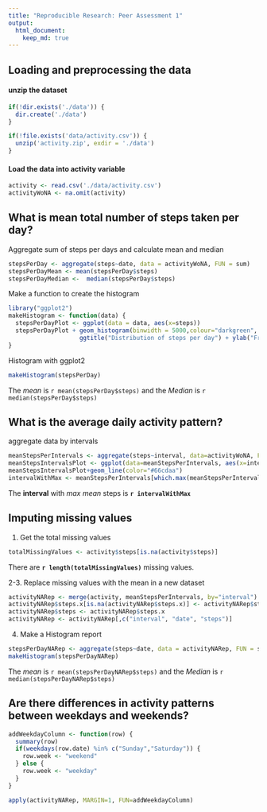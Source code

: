 ```yaml
---
title: "Reproducible Research: Peer Assessment 1"
output: 
  html_document:
    keep_md: true
---
```



## Loading and preprocessing the data

#### unzip the dataset
```r
if(!dir.exists('./data')) {
  dir.create('./data')
}

if(!file.exists('data/activity.csv')) {
  unzip('activity.zip', exdir = './data')
}
```

#### Load the data into activity variable
```r
activity <- read.csv('./data/activity.csv')
activityWoNA <- na.omit(activity)
```

## What is mean total number of steps taken per day?

Aggregate sum of steps per days and calculate mean and median
```r
stepsPerDay <- aggregate(steps~date, data = activityWoNA, FUN = sum)
stepsPerDayMean <- mean(stepsPerDay$steps)
stepsPerDayMedian <-  median(stepsPerDay$steps)
```

Make a function to create the histogram
```r
library("ggplot2")
makeHistogram <- function(data) {
  stepsPerDayPlot <- ggplot(data = data, aes(x=steps))
  stepsPerDayPlot + geom_histogram(binwidth = 5000,colour="darkgreen", fill="lightgreen",alpha=0.4) +
                    ggtitle("Distribution of steps per day") + ylab("Frequency") + xlab("Total steps")
}
```

Histogram with ggplot2
``` r
makeHistogram(stepsPerDay)
```

The *mean* is `r mean(stepsPerDay$steps)` and the *Median* is `r median(stepsPerDay$steps)`

## What is the average daily activity pattern?

aggregate data by intervals
```r
meanStepsPerIntervals <- aggregate(steps~interval, data=activityWoNA, FUN = mean)
meanStepsIntervalsPlot <- ggplot(data=meanStepsPerIntervals, aes(x=interval,y=steps))
meanStepsIntervalsPlot+geom_line(color="#66cdaa")
intervalWithMax <- meanStepsPerIntervals[which.max(meanStepsPerIntervals$steps),]$interval
```

The **interval** with *max mean* steps is **`r intervalWithMax`**

## Imputing missing values

1. Get the total missing values
```r
totalMissingValues <- activity$steps[is.na(activity$steps)]
```

There are **`r length(totalMissingValues)`** missing values.

2-3. Replace missing values with the mean in a new dataset
```r
activityNARep <- merge(activity, meanStepsPerIntervals, by="interval")
activityNARep$steps.x[is.na(activityNARep$steps.x)] <- activityNARep$steps.y[is.na(activityNARep$steps.x)]
activityNARep$steps <- activityNARep$steps.x
activityNARep <- activityNARep[,c("interval", "date", "steps")]
```

4. Make a Histogram report
```r
stepsPerDayNARep <- aggregate(steps~date, data = activityNARep, FUN = sum)
makeHistogram(stepsPerDayNARep)
```

The *mean* is `r mean(stepsPerDayNARep$steps)` and the *Median* is `r median(stepsPerDayNARep$steps)`

## Are there differences in activity patterns between weekdays and weekends?
```r
addWeekdayColumn <- function(row) {
  summary(row)
  if(weekdays(row.date) %in% c("Sunday","Saturday")) {
    row.week <- "weekend"
  } else {
    row.week <- "weekday"
  }
}

apply(activityNARep, MARGIN=1, FUN=addWeekdayColumn)
```